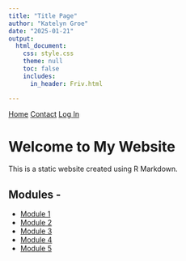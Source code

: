 ```yaml
---
title: "Title Page"
author: "Katelyn Groe"
date: "2025-01-21"
output:
  html_document:
    css: style.css
    theme: null
    toc: false
    includes:
      in_header: Friv.html

---
```


<!-- Navigation Bar -->
<nav>
  <a href="index.html">Home</a>
  <a href="contact.html">Contact</a>
  <a href="Login.html">Log In</a>
</nav>


<p style="margin-bottom: 20px;">

# Welcome to My Website


This is a static website created using R Markdown.  

<p> 
## Modules -  
- [Module 1](Module1.html)
- [Module 2](Module1.html)
- [Module 3](Module1.html)
- [Module 4](Module1.html)
- [Module 5](Module1.html)




